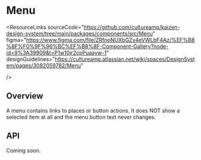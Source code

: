 
<Meta of={MenuStories} />

# Menu

<ResourceLinks
  sourceCode="https://github.com/cultureamp/kaizen-design-system/tree/main/packages/components/src/Menu"
  figma="https://www.figma.com/file/ZRfnoNUXbGZv4eVWLbF4Az/%EF%B8%8F%F0%9F%96%BC%EF%B8%8F-Component-Gallery?node-id=9%3A39909&t=P1w10jr2cpPuaayw-1"
  designGuidelines="https://cultureamp.atlassian.net/wiki/spaces/DesignSystem/pages/3082059782/Menu"

/>

<KAIOInstallation exportNames="Menu" />

## Overview

A menu contains links to places or button actions. It does NOT show a selected item at all and the menu button text never changes.

<Canvas of={MenuStories.Playground} />
<Controls of={MenuStories.Playground} />

## API

Coming soon.
